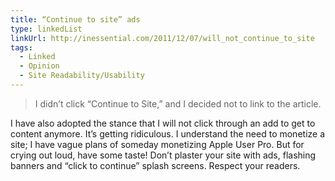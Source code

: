 ```yaml
---
title: “Continue to site” ads
type: linkedList
linkUrl: http://inessential.com/2011/12/07/will_not_continue_to_site
tags:
  - Linked
  - Opinion
  - Site Readability/Usability
---
```


> I didn’t click “Continue to Site,” and I decided not to link to the article.

I have also adopted the stance that I will not click through an add to get to content anymore. It’s getting ridiculous. I understand the need to monetize a site; I have vague plans of someday monetizing Apple User Pro. But for crying out loud, have some taste! Don’t plaster your site with ads, flashing banners and “click to continue” splash screens. Respect your readers.
